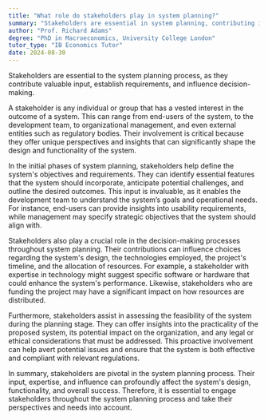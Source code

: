 ```yaml
---
title: "What role do stakeholders play in system planning?"
summary: "Stakeholders are essential in system planning, contributing input, establishing requirements, and shaping decision-making processes. Their involvement ensures that the system meets diverse needs and expectations."
author: "Prof. Richard Adams"
degree: "PhD in Macroeconomics, University College London"
tutor_type: "IB Economics Tutor"
date: 2024-08-30
---
```


Stakeholders are essential to the system planning process, as they contribute valuable input, establish requirements, and influence decision-making.

A stakeholder is any individual or group that has a vested interest in the outcome of a system. This can range from end-users of the system, to the development team, to organizational management, and even external entities such as regulatory bodies. Their involvement is critical because they offer unique perspectives and insights that can significantly shape the design and functionality of the system.

In the initial phases of system planning, stakeholders help define the system's objectives and requirements. They can identify essential features that the system should incorporate, anticipate potential challenges, and outline the desired outcomes. This input is invaluable, as it enables the development team to understand the system’s goals and operational needs. For instance, end-users can provide insights into usability requirements, while management may specify strategic objectives that the system should align with.

Stakeholders also play a crucial role in the decision-making processes throughout system planning. Their contributions can influence choices regarding the system's design, the technologies employed, the project's timeline, and the allocation of resources. For example, a stakeholder with expertise in technology might suggest specific software or hardware that could enhance the system's performance. Likewise, stakeholders who are funding the project may have a significant impact on how resources are distributed.

Furthermore, stakeholders assist in assessing the feasibility of the system during the planning stage. They can offer insights into the practicality of the proposed system, its potential impact on the organization, and any legal or ethical considerations that must be addressed. This proactive involvement can help avert potential issues and ensure that the system is both effective and compliant with relevant regulations.

In summary, stakeholders are pivotal in the system planning process. Their input, expertise, and influence can profoundly affect the system's design, functionality, and overall success. Therefore, it is essential to engage stakeholders throughout the system planning process and take their perspectives and needs into account.
    